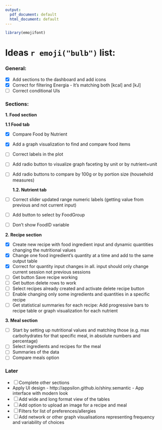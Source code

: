 ```yaml
---
output:
  pdf_document: default
  html_document: default
---
```

```r
library(emojifont)
```

# Ideas `r emoji("bulb")` list:

### General:

- [x] Add sections to the dashboard and add icons 
- [x] Correct for filtering Energia - It's matching both [kcal] and [kJ]
- [ ] Correct conditional UIs  


### Sections:

**1. Food section** 

  **1.1 Food tab**
  
- [x] Compare Food by Nutrient
- [x] Add a graph visualization to find and compare food items 
- [ ] Correct labels in the plot
- [ ] Add radio button to visualize graph faceting by unit or by nutrient+unit
- [ ] Add radio buttons to compare by 100g or by portion size (household measures)

  **1.2. Nutrient tab**
  
- [ ] Correct slider updated range numeric labels (getting value from previous and not current input) 
- [ ] Add button to select by FoodGroup 
- [ ] Don't show FoodID variable

**2. Recipe section**

- [x] Create new recipe with food ingredient input and dynamic quantities changing the nutritional values 
- [x] Change one food ingredient's quantity at a time and add to the same output table 
- [x] Correct for quantity input changes in all. input should only change current session not previous sessions
- [ ] Get button Save recipe working 
- [ ] Get button delete rows to work
- [ ] Select recipes already created and activate delete recipe button
- [ ] Enable changing only some ingredients and quantities in a specific recipe
- [ ] Get statistical summaries for each recipe: Add progressive bars to recipe table or graph visualization for each nutrient 


**3. Meal section**

- [ ] Start by setting up nutritional values and matching those (e.g. max carbohydrates for that specific meal, in absolute numbers and percentage)
- [ ] Select ingredients and recipes for the meal
- [ ] Summaries of the data
- [ ] Compare meals option


### Later

- [ ] Complete other sections
- Apply UI design - http://appsilon.github.io/shiny.semantic - App interface with modern look
- [ ] Add wide and long format view of the tables
- [ ] Add option to upload an image for a recipe and meal
- [ ] Filters for list of preferences/allergies
- [ ] Add network or other graph visualisations representing frequency and variability of choices 
